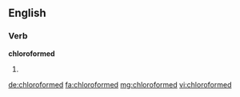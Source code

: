==English==

===Verb===
'''chloroformed'''
# {{past of|chloroform}}

[[de:chloroformed]]
[[fa:chloroformed]]
[[mg:chloroformed]]
[[vi:chloroformed]]